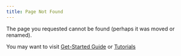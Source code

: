 ```yaml
---
title: Page Not Found
---
```


The page you requested cannot be found (perhaps it was moved or renamed).

You may want to visit [Get-Started Guide](docs/using-turing/getting-started.qmd) or [Tutorials](docs/tutorials/00-introduction.qmd)